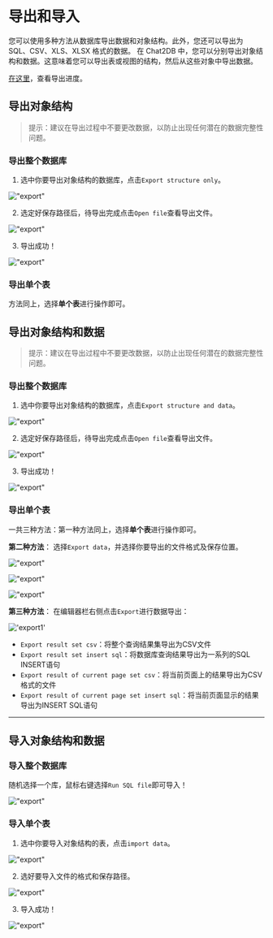 # 导出和导入

您可以使用多种方法从数据库导出数据和对象结构。此外，您还可以导出为 SQL、CSV、XLS、XLSX 格式的数据。
在 Chat2DB 中，您可以分别导出对象结构和数据。这意味着您可以导出表或视图的结构，然后从这些对象中导出数据。

[在这里](https://docs.chat2db.ai/docs/start-guide/user-interface-overview#status-bar-%E7%8A%B6%E6%80%81%E6%A0%8F)，查看导出进度。


## 导出对象结构

> 提示：建议在导出过程中不要更改数据，以防止出现任何潜在的数据完整性问题。

### 导出整个数据库

1. 选中你要导出对象结构的数据库，点击`Export structure only`。

!["export"](/image/connection-manage/export01.png)

2. 选定好保存路径后，待导出完成点击`Open file`查看导出文件。

!["export"](/image/connection-manage/export02.png)

3. 导出成功！

!["export"](/image/connection-manage/export03.png)


### 导出单个表

方法同上，选择**单个表**进行操作即可。

## 导出对象结构和数据

> 提示：建议在导出过程中不要更改数据，以防止出现任何潜在的数据完整性问题。

### 导出整个数据库

1. 选中你要导出对象结构的数据库，点击`Export structure and data`。

!["export"](/image/connection-manage/export07.png)

2. 选定好保存路径后，待导出完成点击`Open file`查看导出文件。

!["export"](/image/connection-manage/export08.png)

3. 导出成功！

!["export"](/image/connection-manage/export09.png)

### 导出单个表

一共三种方法：第一种方法同上，选择**单个表**进行操作即可。

**第二种方法**：
选择`Export data`，并选择你要导出的文件格式及保存位置。

!["export"](/image/connection-manage/export04.png)

!["export"](/image/connection-manage/export05.png)

!["export"](/image/connection-manage/export06.png)

**第三种方法**：
在编辑器栏右侧点击`Export`进行数据导出：

!['export1'](/image/connection-manage/export1.png)

- `Export result set csv`：将整个查询结果集导出为CSV文件
- `Export result set insert sql`：将数据库查询结果导出为一系列的SQL INSERT语句
- `Export result of current page set csv`：将当前页面上的结果导出为CSV格式的文件
- `Export result of current page set insert sql`：将当前页面显示的结果导出为INSERT SQL语句

---

## 导入对象结构和数据

### 导入整个数据库

随机选择一个库，鼠标右键选择`Run SQL file`即可导入！

!["export"](/image/connection-manage/import001.png)


### 导入单个表

1. 选中你要导入对象结构的表，点击`import data`。

!["export"](/image/connection-manage/import01.png)

2. 选好要导入文件的格式和保存路径。

!["export"](/image/connection-manage/import02.png)

3. 导入成功！

!["export"](/image/connection-manage/import03.png)

